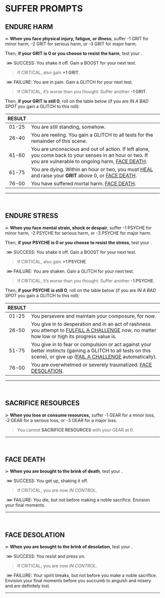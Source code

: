 
# SUFFER PROMPTS

## ENDURE HARM

⋗ **When you face physical injury, fatigue, or illness**, suffer <span class="fuchsia bold">-1 GRIT</span> for minor harm, <span class="fuchsia bold">-2 GRIT</span> for serious harm, or <span class="fuchsia bold">-3 GRIT</span> for major harm.

Then, **if your GRIT is 0 or you choose to resist the harm**, test your <Stat name="PHYSIQUE"/>.

&nbsp;<span class="turquoise bold">⋙ SUCCESS</span>: You shake it off. Gain a <span class="boost">BOOST</span> for your next test. 

> If <span class="turquoise bold">CRITICAL</span>, also gain **+1 GRIT**.

&nbsp;<span class="fuchsia bold">⋙ FAILURE</span>: You are in pain. Gain a <span class="glitch" data-text="GLITCH">GLITCH</span> for your next test. 

> If <span class="fuchsia bold">CRITICAL</span>, it’s worse than you thought. Suffer another **-1 GRIT**.

Then, **if your GRIT is still 0**, roll on the table below (if you are *IN A BAD SPOT* you gain a <span class="glitch" data-text="GLITCH">GLITCH</span> to this roll):

| RESULT | |
| :---: | --- |
| 01-25 | You are still standing, somehow. |
| 26-40 | You are reeling. You gain a <span class="glitch" data-text="GLITCH">GLITCH</span> to all tests for the remainder of this scene. |
| 41-60 | You are unconscious and out of action. If left alone, you come back to your senses in an hour or two. If you are vulnerable to ongoing harm, [FACE DEATH](/prompts/suffer-prompts#face-death). |
| 61-75 | You are dying. Within an hour or two, you must [HEAL](/prompts/recovery-prompts#heal) and raise your **GRIT** above 0, or [FACE DEATH](/prompts/suffer-prompts#face-death). |
| 76-00 | You have suffered mortal harm. [FACE DEATH](/prompts/suffer-prompts#face-death). |
<hr/>
<br/>

## ENDURE STRESS
⋗ **When you face mental strain, shock or despair**, suffer <span class="fuchsia bold">-1 PSYCHE</span> for minor harm, <span class="fuchsia bold">-2 PSYCHE</span> for serious harm, or <span class="fuchsia bold">-3 PSYCHE</span> for major harm.  

Then, **if your PSYCHE is 0 or you choose to resist the stress**, test your <Stat name="RESOLVE"/>.

&nbsp;<span class="turquoise bold">⋙ SUCCESS</span>: You shake it off. Gain a <span class="boost">BOOST</span> for your next test. 
> If <span class="turquoise bold">CRITICAL</span>, also gain **+1 PSYCHE**.

&nbsp;<span class="fuchsia bold">⋙ FAILURE</span>: You are shaken. Gain a <span class="glitch" data-text="GLITCH">GLITCH</span> for your next test. 

> If <span class="fuchsia bold">CRITICAL</span>, it’s worse than you thought. Suffer another **-1 PSYCHE**.

Then, **if your PSYCHE is still 0**, roll on the table below (if you are *IN A BAD SPOT* you gain a <span class="glitch" data-text="GLITCH">GLITCH</span> to this roll):

| RESULT | |
| :---: | --- |
| 01-25 | You persevere and maintain your composure, for now. |
| 26-50 | You give in to desperation and in an act of rashness you attempt to [FULFILL A CHALLENGE](/prompts/challenge-prompts#fulfill-a-challenge) now, no matter how low or high its progress value is. |
| 51-75 | You give in to fear or compulsion or act against your better instincts (gaining a <span class="glitch" data-text="GLITCH">GLITCH</span> to all tests on this scene), or give up ([FAIL A CHALLENGE](/prompts/challenge-prompts#fail-a-challenge) automatically). |
| 76-00 | You are overwhelmed or severely traumatized. [FACE DESOLATION](/prompts/suffer-prompts#face-desolation). |
<hr/>
<br/>

## SACRIFICE RESOURCES
⋗ **When you lose or consume resources,** suffer <span class="fuchsia bold">-1 GEAR</span> for a minor loss, <span class="fuchsia bold">-2 GEAR</span> for a serious loss, or <span class="fuchsia bold">-3 GEAR</span> for a major loss.

> You cannot **SACRIFICE RESOURCES** with your GEAR at 0.

<hr/>
<br/>

## FACE DEATH
⋗ **When you are brought to the brink of death**, test your <Stat name="PHYSIQUE"/>.

&nbsp;<span class="turquoise bold">⋙ SUCCESS</span>: You get up, shaking it off. 

> If <span class="turquoise bold">CRITICAL</span>, you are now *IN CONTROL*.

&nbsp;<span class="fuchsia bold">⋙ FAILURE</span>: You die, but not before making a noble sacrifice. Envision your final moments.
<hr/>
<br/>

## FACE DESOLATION
⋗ **When you are brought to the brink of desolation**, test your <Stat name="RESOLVE"/>.

&nbsp;<span class="turquoise bold">⋙ SUCCESS</span>: You resist and press on. 

> If <span class="turquoise bold">CRITICAL</span>, you are now *IN CONTROL*.

&nbsp;<span class="fuchsia bold">⋙ FAILURE</span>: Your spirit breaks, but not before you make a noble sacrifice. Envision your final moments before you succumb to anguish and misery and are definitely lost.
<hr/>
<br/>

<div style="height: 400px;"></div>
